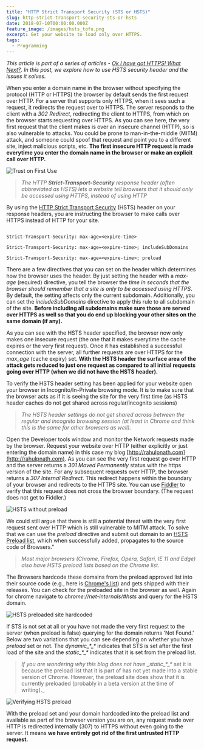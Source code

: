 ```yaml
---
title: "HTTP Strict Transport Security (STS or HSTS)"
slug: http-strict-transport-security-sts-or-hsts
date: 2018-07-10T00:00:00.000Z
feature_image: /images/hsts_tofu.png
excerpt: Get your website to load only over HTTPS.
tags:
  - Programming
---
```

_This article is part of a series of articles - [Ok I have got HTTPS! What Next?](/blog/ok-i-have-got-https-what-next/). In this post, we explore how to use HSTS security header and the issues it solves._

When you enter a domain name in the browser without specifying the protocol (HTTP or HTTPS) the browser by default sends the first request over HTTP. For a server that supports only HTTPS, when it sees such a request, it redirects the request over to HTTPS. The server responds to the client with a _302 Redirect_, redirecting the client to HTTPS, from which on the browser starts requesting over HTTPS. As you can see here, the very first request that the client makes is over an insecure channel (HTTP), so is also vulnerable to attacks. You could be prone to man-in-the-middle (MITM) attack, and someone could spoof that request and point you to a different site, inject malicious scripts, etc. **The first insecure HTTP request is made everytime you enter the domain name in the browser or make an explicit call over HTTP.**

![Trust on First Use](/images/hsts_tofu.png)

> _The HTTP **Strict-Transport-Security** response header (often abbreviated as HSTS) lets a website tell browsers that it should only be accessed using HTTPS, instead of using HTTP_

By using the [HTTP Strict Transport Security](https://developer.mozilla.org/en-US/docs/Web/HTTP/Headers/Strict-Transport-Security) (HSTS) header on your response headers, you are instructing the browser to make calls over HTTPS instead of HTTP for your site.

```text

Strict-Transport-Security: max-age=<expire-time>

Strict-Transport-Security: max-age=<expire-time>; includeSubDomains

Strict-Transport-Security: max-age=<expire-time>; preload

```

There are a few directives that you can set on the header which determines how the browser uses the header. By just setting the header with a _max-age_ (required) directive, you tell the browser the _time in seconds that the browser should remember that a site is only to be accessed using HTTPS_. By default, the setting affects only the current subdomain. Additionally, you can set the _includeSubDomains_ directive to apply this rule to all subdomain of the site. **Before including all subdomains make sure those are served over HTTPS as well so that you do end up blocking your other sites on the same domain (if any).**

As you can see with the HSTS header specified, the browser now only makes one insecure request (the one that it makes everytime the cache expires or the very first request). Once it has established a successful connection with the server, all further requests are over HTTPS for the _max\_age_ (cache expiry) set. **With the HSTS header the surface area of the attack gets reduced to just one request as compared to all initial requests going over HTTP (when we did not have the HSTS header).**

To verify the HSTS header setting has been applied for your website open your browser in Incognito/In-Private browsing mode. It is to make sure that the browser acts as if it is seeing the site for the very first time (as HSTS header caches do not get shared across regular/incognito sessions)

> _The HSTS header settings do not get shared across between the regular and incognito browsing session (at least in Chrome and think this is the same for other browsers as well)._

Open the Developer tools window and monitor the Network requests made by the browser. Request your website over HTTP (either explicitly or just entering the domain name) in this case my blog [http://rahulpnath.com](http://rahulpnath.com). As you can see the very first request go over HTTP and the server returns a _301 Moved Permanently_ status with the https version of the site. For any subsequent requests over HTTP, the browser returns a _307 Internal Redirect_. This redirect happens within the boundary of your browser and redirects to the HTTPS site. You can use [Fiddler](/blog/fiddler-free-web-debugging-proxy/) to verify that this request does not cross the browser boundary. (The request does not get to Fiddler.)

![HSTS without preload](/images/hsts_without_preload.png)

We could still argue that there is still a potential threat with the very first request sent over HTTP which is still vulnerable to MITM attack. To solve that we can use the _preload_ directive and submit out domain to an [HSTS Preload list](https://hstspreload.org/), which when successfully added, propagates to the source code of Browsers."

> _Most major browsers (Chrome, Firefox, Opera, Safari, IE 11 and Edge) also have HSTS preload lists based on the Chrome list._

The Browsers hardcode these domains from the preload approved list into their source code (e.g., here is [Chrome's list](https://chromium.googlesource.com/chromium/src/net/+/master/http/transport_security_state_static.json)) and gets shipped with their releases. You can check for the preloaded site in the browser as well. Again for chrome navigate to _chrome://net-internals/#hsts_ and query for the HSTS domain.

![HSTS preloaded site hardcoded](/images/hsts_preload_static_json.png)

If STS is not set at all or you have not made the very first request to the server (when preload is false) querying for the domain returns 'Not Found.' Below are two variations that you can see depending on whether you have _preload_ set or not. The _dynamic\_\*\_\*_ indicates that STS is set after the first load of the site and the _static\_\*\_\*_ indicates that it is set from the preload list.

> _If you are wondering why this blog does not have \_static\_\*\_\*_ set it is because the preload list that it is part of has not yet made into a stable version of Chrome. However, the preload site does show that it is currently preloaded (probably in a beta version at the time of writing).\_

![Verifying HSTS preload](/images/chrome_hsts_preload.png)

With the preload set and your domain hardcoded into the preload list and available as part of the browser version you are on, any request made over HTTP is redirected internally (307) to HTTPS without even going to the server. It means **we have entirely got rid of the first untrusted HTTP request.**

<Figure src="/images/hsts_internal_redirect_scott.png" caption="Have you already got HSTS set on your site?" />
